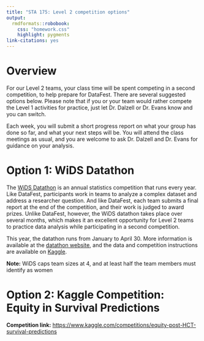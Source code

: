 ```yaml
---
title: "STA 175: Level 2 competition options"
output: 
  rmdformats::robobook:
    css: "homework.css"
    highlight: pygments
link-citations: yes
---
```


# Overview

For our Level 2 teams, your class time will be spent competing in a second competition, to help prepare for DataFest. There are several suggested options below. Please note that if you or your team would rather compete the Level 1 activities for practice, just let Dr. Dalzell or Dr. Evans know and you can switch.

Each week, you will submit a short progress report on what your group has done so far, and what your next steps will be. You will attend the class meetings as usual, and you are welcome to ask Dr. Dalzell and Dr. Evans for guidance on your analysis.

# Option 1: WiDS Datathon

The [WiDS Datathon](https://www.widsworldwide.org/learn/datathon/) is an annual statistics competition that runs every year. Like DataFest, participants work in teams to analyze a complex dataset and address a researcher question. And like DataFest, each team submits a final report at the end of the competition, and their work is judged to award prizes. Unlike DataFest, however, the WiDS datathon takes place over several months, which makes it an excellent opportunity for Level 2 teams to practice data analysis while participating in a second competition.

This year, the datathon runs from January to April 30. More information is available at the [datathon website](https://www.widsworldwide.org/learn/datathon), and the data and competition instructions are available on [Kaggle](https://www.kaggle.com/competitions/widsdatathon2025). 

**Note:** WiDS caps team sizes at 4, and at least half the team members must identify as women

# Option 2: Kaggle Competition: Equity in Survival Predictions

**Competition link:** [https://www.kaggle.com/competitions/equity-post-HCT-survival-predictions](https://www.kaggle.com/competitions/equity-post-HCT-survival-predictions)


